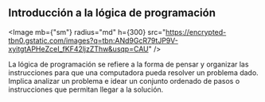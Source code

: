 
## Introducción a la lógica de programación

<Image
  mb={"sm"}
  radius="md"
  h={300}
  src="https://encrypted-tbn0.gstatic.com/images?q=tbn:ANd9GcR79tJP9V-xyitgtAPHeZceI_fKF42ljzZThw&usqp=CAU"
/>

La lógica de programación se refiere a la forma de pensar y organizar las instrucciones para que una computadora pueda resolver un problema dado. Implica analizar un problema e idear un conjunto ordenado de pasos o instrucciones que permitan llegar a la solución.

